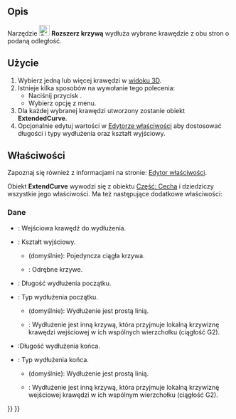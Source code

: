 <languages/>

{{Docnav/pl
|[[Curves_MixedCurve/pl|MixedCurve]]
|[[Curves_JoinCurve/pl|Połącz krzywą]]
|[[Curves_Workbench/pl|środowisko pracy Krzywe]]
|IconL=Curves_MixedCurve.svg
|IconR=Curves_JoinCurve.svg
|IconC=Curves_workbench_icon.svg
}}

{{GuiCommand/pl
|Name=Curves ExtendCurve
|Name/pl=Krzywe: Rozszerz krzywą
|MenuLocation=Curves → Curve extend
|Workbenches=[[Curves_Workbench/pl|Krzywe]]
}}

<span id="Description"></span>
==Opis==

Narzędzie [[Image:Curves_ExtendCurve.svg|24px]] '''Rozszerz krzywą''' wydłuża wybrane krawędzie z obu stron o podaną odległość.

<span id="Usage"></span>
==Użycie==

# Wybierz jedną lub więcej krawędzi w [[3D_view/pl|widoku 3D]].
# Istnieje kilka sposobów na wywołanie tego polecenia:
#* Naciśnij przycisk {{Button|[[Image:Curves_ExtendCurve.svg|16px]] [[Curves_ExtendCurve/pl|Curve extend]]}}.
#* Wybierz opcję {{MenuCommand|Curves → [[Image:Curves_ExtendCurve.svg|16px]] Curve extend}} z menu.
# Dla każdej wybranej krawędzi utworzony zostanie obiekt '''ExtendedCurve'''.
# Opcjonalnie edytuj wartości w [[Property_editor/pl|Edytorze właściwości]] aby dostosować długości i typy wydłużenia oraz kształt wyjściowy.

<span id="Properties"></span>
==Właściwości==

Zapoznaj się również z informacjami na stronie: [[Property_editor/pl|Edytor właściwości]].

Obiekt '''ExtendCurve''' wywodzi się z obiektu [[Part_Feature/pl|Część: Cecha]] i dziedziczy wszystkie jego właściwości. Ma też następujące dodatkowe właściwości:

<span id="Data"></span>
===Dane===

{{TitleProperty|Podstawa}}

* {{PropertyData|Edge|LinkSub}}: Wejściowa krawędź do wydłużenia.
* {{PropertyData|Output|Enumeration}}: Kształt wyjściowy.
** {{Value|SingleEdge}} (domyślnie): Pojedyncza ciągła krzywa.
** {{Value|Wire}}: Odrębne krzywe.

{{TitleProperty|Początek}}

* {{PropertyData|Length Start|Float}}: Długość wydłużenia początku.
* {{PropertyData|Type Start|Enumeration}}: Typ wydłużenia początku.
** {{Value|Straight}} (domyślnie): Wydłużenie jest prostą linią.
** {{Value|G2 curve}}: Wydłużenie jest inną krzywą, która przyjmuje lokalną krzywiznę krawędzi wejściowej w ich wspólnych wierzchołku (ciągłość G2).

{{TitleProperty|Koniec}}

* {{PropertyData|Length End|Float}}:Długość wydłużenia końca.
* {{PropertyData|Type End|Enumeration}}: Typ wydłużenia końca.
** {{Value|Straight}} (domyślnie): Wydłużenie jest prostą linią.
** {{Value|G2 curve}}: Wydłużenie jest inną krzywą, która przyjmuje lokalną krzywiznę wejściowej krawędzi w ich wspólnym wierzchołku (ciągłość G2).


{{Docnav/pl
|[[Curves_MixedCurve/pl|MixedCurve]]
|[[Curves_JoinCurve/pl|Połącz krzywą]]
|[[Curves_Workbench/pl|środowisko pracy Krzywe]]
|IconL=Curves_MixedCurve.svg
|IconR=Curves_JoinCurve.svg
|IconC=Curves_workbench_icon.svg
}}

{{Curves Tools navi{{#translation:}}}}
{{Userdocnavi{{#translation:}}}}
